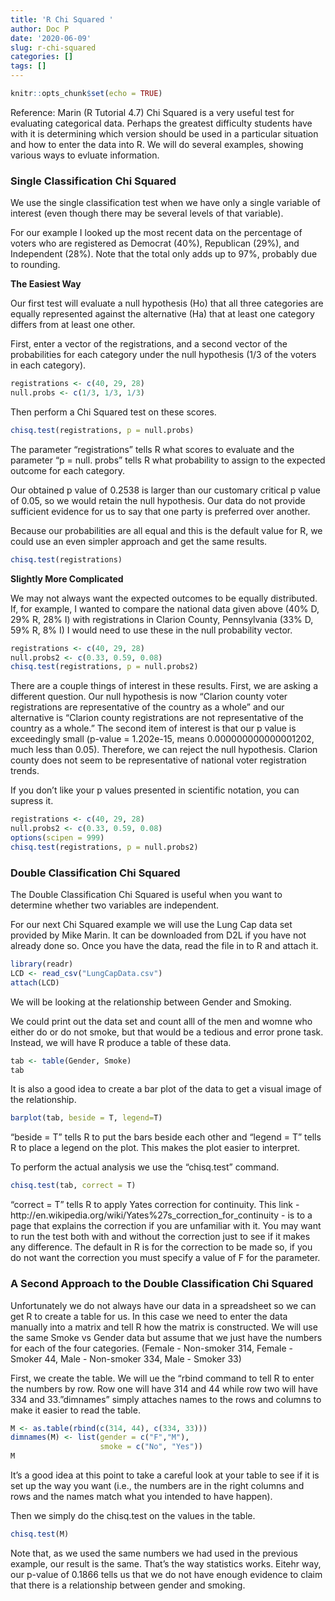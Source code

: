```yaml
---
title: 'R Chi Squared '
author: Doc P
date: '2020-06-09'
slug: r-chi-squared
categories: []
tags: []
---
```



```r
knitr::opts_chunk$set(echo = TRUE)
```

Reference: Marin (R Tutorial 4.7)
Chi Squared is a very useful test for evaluating categorical data. Perhaps the greatest difficulty students have with it is determining which version should be used in a particular situation and how to enter the data into R.  We will do several examples, showing various ways to evluate information.

### Single Classification Chi Squared

We use the single classification test when we have only a single variable of interest (even though there may be several levels of that variable).

For our example I looked up the most recent data on the percentage of voters who are registered as Democrat (40%), Republican (29%), and Independent (28%).  Note that the total only adds up to 97%, probably due to rounding.

**The Easiest Way**

Our first test will evaluate a null hypothesis (Ho) that all three categories are equally represented against the alternative (Ha) that at least one category differs from at least one other.

First, enter a vector of the registrations, and a second vector of the probabilities for each category under the null hypothesis (1/3 of the voters in each category). 

```r
registrations <- c(40, 29, 28)
null.probs <- c(1/3, 1/3, 1/3)
```

Then perform a Chi Squared test on these scores.

```r
chisq.test(registrations, p = null.probs)
```

The parameter "registrations" tells R what scores to evaluate and the parameter "p = null. probs" tells R what probability to assign to the expected outcome for each category.

Our obtained p value of 0.2538 is larger than our customary critical p value of 0.05, so we would retain the null hypothesis.  Our data do not provide sufficient evidence for us to say that one party is preferred over another.

Because our probabilities are all equal and this is the default value for R, we could use an even simpler approach and get the same results.

```r
chisq.test(registrations)
```

**Slightly More Complicated**

We may not always want the expected outcomes to be equally distributed.  If, for example, I wanted to compare the national data given above (40% D, 29% R, 28% I) with registrations in Clarion County, Pennsylvania (33% D, 59% R, 8% I) I would need to use these in the null probability vector.

```r
registrations <- c(40, 29, 28)
null.probs2 <- c(0.33, 0.59, 0.08)
chisq.test(registrations, p = null.probs2)
```

There are a couple things of interest in these results.  First, we are asking a different question.  Our null hypothesis is now "Clarion county voter registrations are representative of the country as a whole" and our alternative is "Clarion county registrations are not representative of the country as a whole." The second item of interest is that our p value is exceedingly small (p-value = 1.202e-15, means 0.000000000000001202, much less than 0.05). Therefore, we can reject the null hypothesis. Clarion county does not seem to be representative of national voter registration trends.

If you don't like your p values presented in scientific notation, you can supress it.

```r
registrations <- c(40, 29, 28)
null.probs2 <- c(0.33, 0.59, 0.08)
options(scipen = 999)
chisq.test(registrations, p = null.probs2)
```

### Double Classification Chi Squared

The Double Classification Chi Squared is useful when you want to determine whether two variables are independent.

For our next Chi Squared example we will use the Lung Cap data set provided by Mike Marin. It can be downloaded from D2L if you have not already done so. Once you have the data, read the file in to R and attach it.

```r
library(readr)
LCD <- read_csv("LungCapData.csv")
attach(LCD)
```

We will be looking at the relationship between Gender and Smoking.

We could print out the data set and count alll of the men and womne who either do or do not smoke, but that would be a tedious and error prone task.  Instead, we will have R produce a table of these data.

```r
tab <- table(Gender, Smoke)
tab
```


It is also a good idea to create a bar plot of the data to get a visual image of the relationship.

```r
barplot(tab, beside = T, legend=T) 
```


"beside  = T" tells R to put the bars beside each other and "legend = T" tells R to place a legend on the plot. This makes the plot easier to interpret.

To perform the actual analysis we use the "chisq.test" command.

```r
chisq.test(tab, correct = T)
```

“correct = T” tells R to apply Yates correction for continuity. This link - http://en.wikipedia.org/wiki/Yates%27s_correction_for_continuity - is to a page that explains the correction if you are unfamiliar with it. You may want to run the test both with and without the correction just to see if it makes any difference. The default in R is for the correction to be made so, if you do not want the correction you must specify a value of F for the parameter.


### A Second Approach to the Double Classification Chi Squared

Unfortunately we do not always have our data in a spreadsheet so we can get R to create a table for us.  In this case we need to enter the data manually into a matrix and tell R how the matrix is constructed.  We will use the same Smoke vs Gender data but assume that we just have the numbers for each of the four categories. (Female - Non-smoker 314, Female - Smoker 44, Male - Non-smoker 334, Male - Smoker 33)

First, we create the table. We will ue the "rbind command to tell R to enter the numbers by row.  Row one will have 314 and 44 while row two will have 334 and 33. "dimnames" simply attaches names to the rows and columns to make it easier to read the table.

```r
M <- as.table(rbind(c(314, 44), c(334, 33)))
dimnames(M) <- list(gender = c("F","M"),
                    smoke = c("No", "Yes"))
M
```

It's a good idea at this point to take a careful look at your table to see if it is set up the way you want (i.e., the numbers are in the right columns and rows and the names match what you intended to have happen).

Then we simply do the chisq.test on the values in the table.

```r
chisq.test(M)
```

Note that, as we used the same numbers we had used in the previous example, our result is the same.  That's the way statistics works. Eitehr way, our p-value of 0.1866 tells us that we do not have enough evidence to claim that there is a relationship between gender and smoking.
